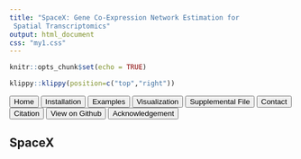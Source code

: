 ```yaml
---
title: "SpaceX: Gene Co-Expression Network Estimation for
 Spatial Transcriptomics"
output: html_document
css: "my1.css"
---
```


```r
knitr::opts_chunk$set(echo = TRUE)
```

```r
klippy::klippy(position=c("top","right"))
```
 <div class="part1">

<div class="tab">
<button class="tablinks button" onclick="location.href='htmlrmark1.html'">Home</button>
<button class="tablinks button" onClick="location.href='my2.html'">Installation</button> 
<button class="tablinks button" onclick="location.href='my3.html'">Examples</button>
<button class="tablinks button" onclick="location.href='my4.html'">Visualization</button>
<button class="tablinks button" onclick="location.href='my5.html'">Supplemental File</button>
<button class="tablinks button" onclick="location.href='my6.html'">Contact</button>
<button class="tablinks button" onclick="location.href='my7.html'">Citation</button>
<button class="tablinks button" onclick="location.href='my8.html'">View on Github</button>
<button class="tablinks button" onclick="location.href='my9.html'">Acknowledgement</button>
 </div>
  </div>


## SpaceX








